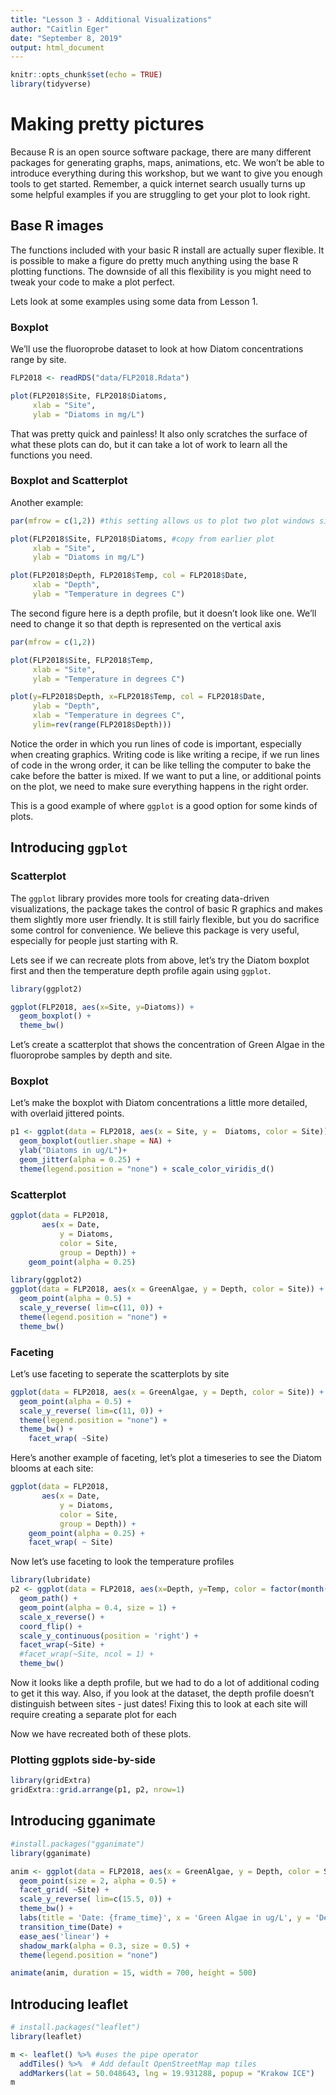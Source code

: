 ```yaml
---
title: "Lesson 3 - Additional Visualizations"
author: "Caitlin Eger"
date: "September 8, 2019"
output: html_document
---
```


```r
knitr::opts_chunk$set(echo = TRUE)
library(tidyverse)
```

# Making pretty pictures

Because R is an open source software package, there are many different packages for generating graphs, maps, animations, etc.  We won't be able to introduce everything during this workshop, but we want to give you enough tools to get started.  Remember, a quick internet search usually turns up some helpful examples if you are struggling to get your plot to look right.

## Base R images

The functions included with your basic R install are actually super flexible. It is possible to make a figure do pretty much anything using the base R plotting functions. The downside of all this flexibility is you might need to tweak your code to make a plot perfect.

Lets look at some examples using some data from Lesson 1.

### Boxplot

We'll use the fluoroprobe dataset to look at how Diatom concentrations range by site.
```r
FLP2018 <- readRDS("data/FLP2018.Rdata")

plot(FLP2018$Site, FLP2018$Diatoms, 
     xlab = "Site",
     ylab = "Diatoms in mg/L")
```

That was pretty quick and painless! It also only scratches the surface of what these plots can do, but it can take a lot of work to learn all the functions you need.

### Boxplot and Scatterplot

Another example:
```r
par(mfrow = c(1,2)) #this setting allows us to plot two plot windows side by side

plot(FLP2018$Site, FLP2018$Diatoms, #copy from earlier plot
     xlab = "Site",
     ylab = "Diatoms in mg/L")

plot(FLP2018$Depth, FLP2018$Temp, col = FLP2018$Date,
     xlab = "Depth",
     ylab = "Temperature in degrees C")
```

The second figure here is a depth profile, but it doesn't look like one. We'll need to change it so that depth is represented on the vertical axis

```r
par(mfrow = c(1,2))

plot(FLP2018$Site, FLP2018$Temp, 
     xlab = "Site",
     ylab = "Temperature in degrees C")

plot(y=FLP2018$Depth, x=FLP2018$Temp, col = FLP2018$Date,
     ylab = "Depth",
     xlab = "Temperature in degrees C",
     ylim=rev(range(FLP2018$Depth)))
```

Notice the order in which you run lines of code is important, especially when creating graphics. Writing code is like writing a recipe, if we run lines of code in the wrong order, it can be like telling the computer to bake the cake before the batter is mixed. If we want to put a line, or additional points on the plot, we need to make sure everything happens in the right order.

This is a good example of where `ggplot` is a good option for some kinds of plots.

## Introducing `ggplot`

### Scatterplot

The `ggplot` library provides more tools for creating data-driven visualizations, the package takes the control of basic R graphics and makes them slightly more user friendly. It is still fairly flexible, but you do sacrifice some control for convenience.  We believe this package is very useful, especially for people just starting with R. 

Lets see if we can recreate plots from above, let's try the Diatom boxplot first and then the temperature depth profile again using `ggplot`.

```r
library(ggplot2)

ggplot(FLP2018, aes(x=Site, y=Diatoms)) +
  geom_boxplot() +
  theme_bw()
```

Let's create a scatterplot that shows the concentration of Green Algae in the fluoroprobe samples by depth and site.

### Boxplot

Let's make the boxplot with Diatom concentrations a little more detailed, with overlaid jittered points.

```r
p1 <- ggplot(data = FLP2018, aes(x = Site, y =  Diatoms, color = Site))+
  geom_boxplot(outlier.shape = NA) +
  ylab("Diatoms in ug/L")+
  geom_jitter(alpha = 0.25) +
  theme(legend.position = "none") + scale_color_viridis_d()
```

### Scatterplot
```r
ggplot(data = FLP2018, 
       aes(x = Date, 
           y = Diatoms, 
           color = Site,
           group = Depth)) +
    geom_point(alpha = 0.25)
```

```r
library(ggplot2)
ggplot(data = FLP2018, aes(x = GreenAlgae, y = Depth, color = Site)) +
  geom_point(alpha = 0.5) + 
  scale_y_reverse( lim=c(11, 0)) +
  theme(legend.position = "none") +
  theme_bw()
```

### Faceting

Let's use faceting to seperate the scatterplots by site
```r
ggplot(data = FLP2018, aes(x = GreenAlgae, y = Depth, color = Site)) +
  geom_point(alpha = 0.5) + 
  scale_y_reverse( lim=c(11, 0)) +
  theme(legend.position = "none") +
  theme_bw() +
    facet_wrap( ~Site)
```

Here's another example of faceting, let's plot a timeseries to see the Diatom blooms at each site:

```r
ggplot(data = FLP2018, 
       aes(x = Date, 
           y = Diatoms, 
           color = Site,
           group = Depth)) +
    geom_point(alpha = 0.25) +
    facet_wrap( ~ Site)
```

Now let's use faceting to look the temperature profiles

```r
library(lubridate)
p2 <- ggplot(data = FLP2018, aes(x=Depth, y=Temp, color = factor(month(Date)), group = Date)) +
  geom_path() + 
  geom_point(alpha = 0.4, size = 1) +
  scale_x_reverse() +
  coord_flip() +
  scale_y_continuous(position = 'right') +
  facet_wrap(~Site) +
  #facet_wrap(~Site, ncol = 1) +
  theme_bw()
```


Now it looks like a depth profile, but we had to do a lot of additional coding to get it this way.  Also, if you look at the dataset, the depth profile doesn't distinguish between sites - just dates!  Fixing this to look at each site will require creating a separate plot for each

Now we have recreated both of these plots.

### Plotting ggplots side-by-side

```r
library(gridExtra)
gridExtra::grid.arrange(p1, p2, nrow=1)
```

## Introducing gganimate

```r
#install.packages("gganimate")
library(gganimate)

anim <- ggplot(data = FLP2018, aes(x = GreenAlgae, y = Depth, color = Site)) +
  geom_point(size = 2, alpha = 0.5) + 
  facet_grid( ~Site) +
  scale_y_reverse( lim=c(15.5, 0)) +
  theme_bw() +
  labs(title = 'Date: {frame_time}', x = 'Green Algae in ug/L', y = 'Depth in m') +
  transition_time(Date) +
  ease_aes('linear') +
  shadow_mark(alpha = 0.3, size = 0.5) +
  theme(legend.position = "none")

animate(anim, duration = 15, width = 700, height = 500)
```

## Introducing leaflet

```r
# install.packages("leaflet")
library(leaflet)

m <- leaflet() %>% #uses the pipe operator
  addTiles() %>%  # Add default OpenStreetMap map tiles
  addMarkers(lat = 50.048643, lng = 19.931288, popup = "Krakow ICE")
m
```
